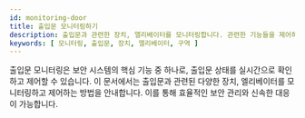 ```yaml
---
id: monitoring-door
title: 출입문 모니터링하기
description: 출입문과 관련한 장치, 엘리베이터를 모니터링합니다. 관련한 기능들을 제어하고 실시간 영상을 통해 모니터링하는 방법을 안내합니다.
keywords: [ 모니터링, 출입문, 장치, 엘리베이터, 구역 ]
---
```


출입문 모니터링은 보안 시스템의 핵심 기능 중 하나로, 출입문 상태를 실시간으로 확인하고 제어할 수 있습니다. 이 문서에서는 출입문과 관련된 다양한 장치, 엘리베이터를 모니터링하고 제어하는 방법을 안내합니다. 이를 통해 효율적인 보안 관리와 신속한 대응이 가능합니다.

<DocCardList/>